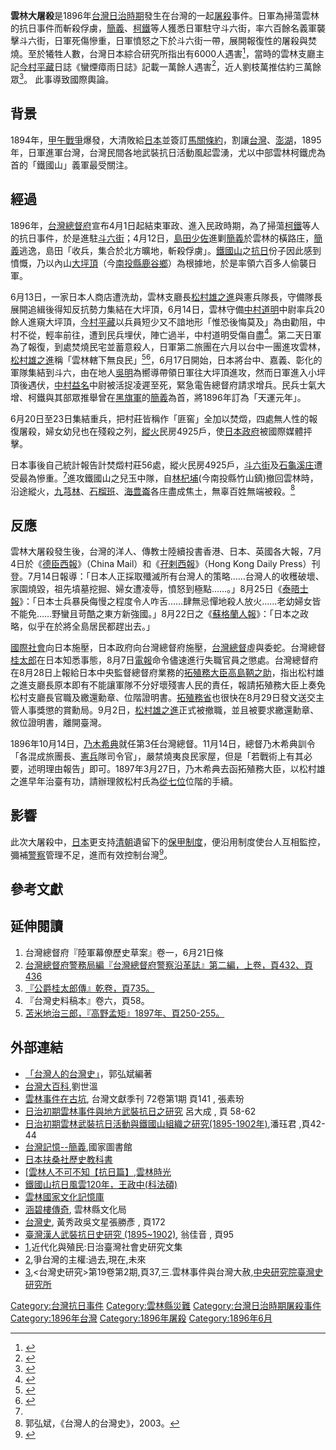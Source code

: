 {{expand|time=2013-4-10}}

'''雲林大屠殺'''是1896年[[台灣日治時期|台灣日治時期]]發生在台灣的一起[[屠殺|屠殺]]事件。日軍為掃蕩雲林的抗日事件而斬殺俘虜，[[簡義|簡義]]、[[柯鐵|柯鐵]]等人獲悉日軍駐守斗六街，率六百餘名義軍襲擊斗六街，日軍死傷慘重，日軍憤怒之下於斗六街一帶，展開報復性的屠殺與焚燒。至於犧牲人數，台灣日本綜合研究所指出有6000人遇害<ref name="history1">{{cite journal|author=許介鱗|year=2004|title=日本武士道揭謎|journal=日本綜合情報|issue=第5期|pages=頁104-119}}</ref>，當時的雲林支廳主記[[今村平藏|今村平藏]]日誌《蠻煙瘴雨日誌》記載一萬餘人遇害<ref name="history2">{{Cite book |author = 仇德哉主修.鄒韓燕等纂 |title = 雲林縣誌稿 |location = 臺北市 |publisher = 成文出版社 |date = 1993年 }}</ref>，近人劉枝萬推估約三萬餘眾<ref name="history3">{{cite journal|author=尹章義|title=日本人屠殺了多少無辜的台灣人？(三)|journal=[[歷史月刊|歷史月刊]]|volume=226|url=http://paper.udn.com/udnpaper/PII0002/110640/web/#02}}</ref>。
此事導致國際輿論。

==背景==
1894年，[[甲午戰爭|甲午戰爭]]爆發，大清敗給[[日本|日本]]並簽訂[[馬關條約|馬關條約]]，割讓[[台灣|台灣]]、[[澎湖|澎湖]]，1895年，日軍進軍台灣，台灣民間各地武裝抗日活動風起雲湧，尤以中部雲林柯鐵虎為首的「鐵國山」義軍最受關注。

== 經過 ==
1896年，[[台灣總督府|台灣總督府]]宣布4月1日起結束軍政、進入民政時期，為了掃蕩[[柯鐵|柯鐵]]等人的抗日事件，於是進駐[[斗六街|斗六街]]；4月12日，[[島田少佐|島田少佐]]進剿[[簡義|簡義]]於雲林的橫路庄，[[簡義|簡義]]逃逸，島田「收兵，集合於北方曠地，斬殺俘虜」。[[鐵國山|鐵國山]]之[[抗日|抗日]]份子因此感到憤慨，乃以內山[[大坪頂|大坪頂]]（今[[南投縣|南投縣]][[鹿谷鄉|鹿谷鄉]]）為根據地，於是率領六百多人偷襲日軍。

6月13日，一家日本人商店遭洗劫，雲林支廳長[[松村雄之進|松村雄之進]]與憲兵隊長，守備隊長展開追緝後得知反抗勢力集結在大坪頂，6月14日，雲林守備[[中村道明|中村道明]]中尉率兵20餘人進窺大坪頂，[[今村平藏|今村平藏]]以兵員短少又不諳地形「惟恐後悔莫及」為由勸阻，中村不從，輕率前往，遭到民兵埋伏，陣亡過半，中村道明受傷自盡<ref>{{Cite journal|title=檔案、文獻與歷史記憶---雲林事件在古坑|author=張素玢|journal=台灣文獻|issue=1|volume=72}}</ref>。第二天日軍為了報復，到處焚燒民宅並蓄意殺人，日軍第二旅團在六月以台中一團進攻雲林，[[松村雄之進|松村雄之進]]稱「雲林轄下無良民」<ref name="tw1">{{cite web|author=陳文添|title=臺灣總督府第一件高等官懲戒撤職紀錄|url=https://www.th.gov.tw/epaper/site/page/97/1317|date=2012年|journal=臺灣文獻館電子報第97期|publisher=[[國史館臺灣文獻館|國史館臺灣文獻館]]}}{{dead link|date=2018年5月 |bot=InternetArchiveBot |fix-attempted=yes }}</ref><ref name="tw2">{{Cite journal|url=http://www.th.gov.tw/files/taiwans41/41_3.pdf|author=陳文添|title=雲林事件中的松村雄之進|journal=臺灣文獻別冊41|date=2012-06-30|publisher=國史館臺灣文獻館|pages=9-17頁|deadurl=yes|archiveurl=https://web.archive.org/web/20131007061934/http://www.th.gov.tw/files/taiwans41/41_3.pdf|archivedate=2013-10-07}}</ref>，6月17日開始，日本將台中、嘉義、彰化的軍隊集結到斗六，由在地人[[吳明|吳明]]為嚮導帶領日軍往大坪頂進攻，然而日軍進入小坪頂後遇伏，[[中村益名|中村益名]]中尉被活捉凌遲至死，緊急電告總督府請求增兵。民兵士氣大增、柯鐵與其部眾推舉曾在[[黑旗軍|黑旗軍]]的[[簡義|簡義]]為首，將1896年訂為「天運元年」。

6月20日至23日集結重兵，把村莊皆稱作「匪窖」全加以焚燬，四處無人性的報復屠殺，婦女幼兒也在殘殺之列，[[縱火|縱火]]民房4925戶，使[[日本政府|日本政府]]被國際媒體抨擊。

日本事後自己統計報告計焚燬村莊56處，縱火民房4925戶，[[斗六街|斗六街]]及[[石龜溪庄|石龜溪庄]]遭受最為慘重。<ref name="history2"></ref>進攻鐵國山之兒玉中隊，自[[林杞埔|林杞埔]](今南投縣竹山鎮)撤回雲林時，沿途縱火，[[九芎林|九芎林]]、[[石榴班|石榴班]]、[[海豊崙|海豊崙]]各庄盡成焦土，無辜百姓無端被殺。<ref>郭弘斌，《台灣人的台灣史》，2003。</ref>

==反應==
雲林大屠殺發生後，台灣的洋人、傳教士陸續投書香港、日本、英國各大報，7月4日於《[[德臣西報|德臣西報]]》（China Mail）和《[[孖剌西報|孖剌西報]]》（Hong Kong Daily Press）刊登。7月14日報導：「日本人正採取殲滅所有台灣人的策略……台灣人的收穫破壞、家園燒毀，祖先墳墓挖掘、婦女遭凌辱，憤怒到極點……。」8月25日《[[泰晤士報|泰晤士報]]》：「日本士兵暴戾侮慢之程度令人咋舌……肆無忌憚地殺人放火……老幼婦女皆不能免……野蠻且苛酷之東方新強國。」8月22日之《[[蘇格蘭人報|蘇格蘭人報]]》：「日本之政略，似乎在於將全島居民都趕出去。」

[[國際社會|國際社會]]向日本施壓，日本政府向台灣總督府施壓，[[台灣總督|台灣總督]]虛與委蛇。台灣總督[[桂太郎|桂太郎]]在日本知悉事態，8月7日[[電報|電報]]命令儘速進行失職官員之懲處。台灣總督府在8月28日上報給日本中央監督總督府業務的[[拓殖務大臣|拓殖務大臣]][[高島鞆之助|高島鞆之助]]，指出松村雄之進支廳長原本即有不能讓軍隊不分好壞殘害人民的責任，報請拓殖務大臣上奏免松村支廳長官職及繳還勳章、位階證明書。[[拓殖務省|拓殖務省]]也很快在8月29日發文送交主管人事獎懲的賞勳局。9月2日，[[松村雄之進|松村雄之進]]正式被撤職，並且被要求繳還勳章、敘位證明書，離開臺灣。

1896年10月14日，[[乃木希典|乃木希典]]就任第3任台灣總督。11月14日，總督乃木希典訓令「各混成旅團長、[[憲兵|憲兵]]隊司令官」，嚴禁燒夷良民家屋，但是「若戰術上有其必要，述明理由報告」即可。1897年3月27日，乃木希典去函拓殖務大臣，以松村雄之進早年治臺有功，請辦理敘松村氏為[[從七位|從七位]]位階的手續。
==影響==
此次大屠殺中，[[日本|日本]]更支持[[清朝|清朝]]遺留下的[[保甲制度|保甲制度]]，便沿用制度使台人互相監控，彌補[[警察|警察]]管理不足，進而有效控制台灣<ref>{{Cite web|url=http://www.tcnn.org.tw/news-detail.php?nid=11360|author= |title= 學校沒教的台灣大屠殺|date=2012-06-30|publisher=台灣教會公報}}</ref>。

== 參考文獻 ==
<references/>

== 延伸閱讀 ==
# 台灣總督府『陸軍幕僚歷史草案』卷一，6月21日條
# [http://kindai.ndl.go.jp/info:ndljp/pid/1366543/251 台灣總督府警務局編『台灣總督府警察沿革誌』第二編，上卷，頁432、頁436 ]
# [http://kindai.ndl.go.jp/info:ndljp/pid/1874453/495 『公爵桂太郎傳』乾卷，頁735。]
#『台灣史料稿本』卷六，頁58。
# [http://kindai.ndl.go.jp/info:ndljp/pid/781618/142 苫米地治三郎，『高野孟矩』1897年、頁250-255。]

== 外部連結 ==
*[http://www.taiwanus.net/history/4/15.htm 「台灣人的台灣史」]，郭弘斌編著
*[http://nrch.culture.tw/twpedia.aspx?id=5731 台灣大百科],劉世溫
*[https://www.th.gov.tw/new_site/05publish/03publishquery/02journal/01download.php?COLLECNUM=401072104 雲林事件在古坑], 台灣文獻季刊 72卷第1期 頁141 , 張素玢
*[https://ndltd.ncl.edu.tw/cgi-bin/gs32/gsweb.cgi/login?o=dnclcdr&s=id=%22099NCYU5091007%22.&searchmode=basic 日治初期雲林事件與地方武裝抗日之研究] 呂大成 , 頁 58-62
*[https://hdl.handle.net/11296/p9zwtw 日治初期雲林武裝抗日活動與鐵國山組織之研究(1895-1902年)],潘珏君 ,頁42-44
*[https://memory.ncl.edu.tw/article?u=016_002_0000300746&lang=chn 台灣記憶--簡義],國家圖書館 
*[https://web.archive.org/web/20160812224343/http://www.geocities.jp/kyoukasyonet/kiru14.html 日本扶桑社歷史教科書]
*[http://blog.yunlin.me/2011/09/16/yu-3/ [雲林人不可不知【抗日篇】,雲林時光]
*[http://admin2.yuntech.edu.tw/~aae/aae/epaper/421/M1-02.html 鐵國山抗日風雲120年，王政中(科法碩)]
*[http://data.yunlin-memory.cool/taxonomy/term/907 雲林國家文化記憶庫]
*[https://dl.yunlin.gov.tw/cp.aspx?n=7282 涵碧樓傳奇], 雲林縣文化局
*[http://books.google.com.tw/books?id=4KCqmxN7gq8C&pg=PA172&lpg=PA172&dq=%E9%BB%83%E7%A7%80%E6%94%BF+%E9%9B%B2%E6%9E%97%E5%A4%A7%E5%B1%A0%E6%AE%BA&source=bl&ots=eAInfjEzVV&sig=tuEEmvHCGnn7ga8ra1RGKKQOT-s&hl=zh-TW&sa=X&ei=k6eTUJqVD-uQiQeDnIHgBA&ved=0CDkQ6AEwBA#v=onepage&q=%E9%BB%83%E7%A7%80%E6%94%BF%20%E9%9B%B2%E6%9E%97%E5%A4%A7%E5%B1%A0%E6%AE%BA&f=false 台灣史], 黃秀政吳文星張勝彥 , 頁172
*[https://books.google.com.tw/books?id=AWKnAAAAQBAJ&pg=PT51&lpg=PT51&dq=%E7%BF%81%E4%BD%B3%E9%9F%B3+%E9%9B%B2%E6%9E%97%E5%A4%A7%E5%B1%A0%E6%AE%BA&source=bl&ots=qQlpcc-ozK&sig=ACfU3U3KA7ZnUpjcENmHuLpGDAbAokdbkQ&hl=zh-TW&sa=X&ved=2ahUKEwjRybzzg-7xAhUGVpQKHWObAS8Q6AEwB3oECBoQAw#v=onepage&q=%E7%BF%81%E4%BD%B3%E9%9F%B3%20%E9%9B%B2%E6%9E%97%E5%A4%A7%E5%B1%A0%E6%AE%BA&f=false 臺灣漢人武裝抗日史研究 (1895~1902)], 翁佳音 , 頁95
*[http://books.google.com.tw/books?id=WIDvPMKRaWYC&pg=PA251&dq=%E9%9B%B2%E6%9E%97++%E8%99%90%E6%AE%BA%E4%B9%8B%E5%BD%B9&hl=zh-TW&sa=X&ei=lFVrUezPOam3iQfs0IHoCw&ved=0CDIQ6AEwAA#v=onepage&q=%E9%9B%B2%E6%9E%97%20%20%E8%99%90%E6%AE%BA%E4%B9%8B%E5%BD%B9&f=false],近代化與殖民:日治臺灣社會史研究文集
*[http://books.google.com.tw/books?id=mFMbmZYvZgsC&pg=PA145&dq=%E9%9B%B2%E6%9E%97%E5%A4%A7%E5%B1%A0%E6%AE%BA&hl=zh-TW&sa=X&ei=xY6UUJSMIMvLmAXnlIGoDA&ved=0CDAQ6AEwAA#v=onepage&q=%E9%9B%B2%E6%9E%97%E5%A4%A7%E5%B1%A0%E6%AE%BA&f=false],爭台灣的主權:過去,現在,未來
*[http://www.ith.sinica.edu.tw/quarterly_download.php?name=02+%E5%B0%8F%E9%87%91%E4%B8%B8_final_0620.pdf&filename=13412795112.pdf],<台灣史研究>第19卷第2期,頁37,三.雲林事件與台灣大赦,[[中央研究院|中央研究院]][[中央研究院臺灣史研究所|臺灣史研究所]]  
{{台灣日治時期歷史事件}}
{{台灣戰爭史}}

[[Category:台灣抗日事件|Category:台灣抗日事件]]
[[Category:雲林縣災難|Category:雲林縣災難]]
[[Category:台灣日治時期屠殺事件|Category:台灣日治時期屠殺事件]]
[[Category:1896年台灣|Category:1896年台灣]]
[[Category:1896年屠殺|Category:1896年屠殺]]
[[Category:1896年6月|Category:1896年6月]]